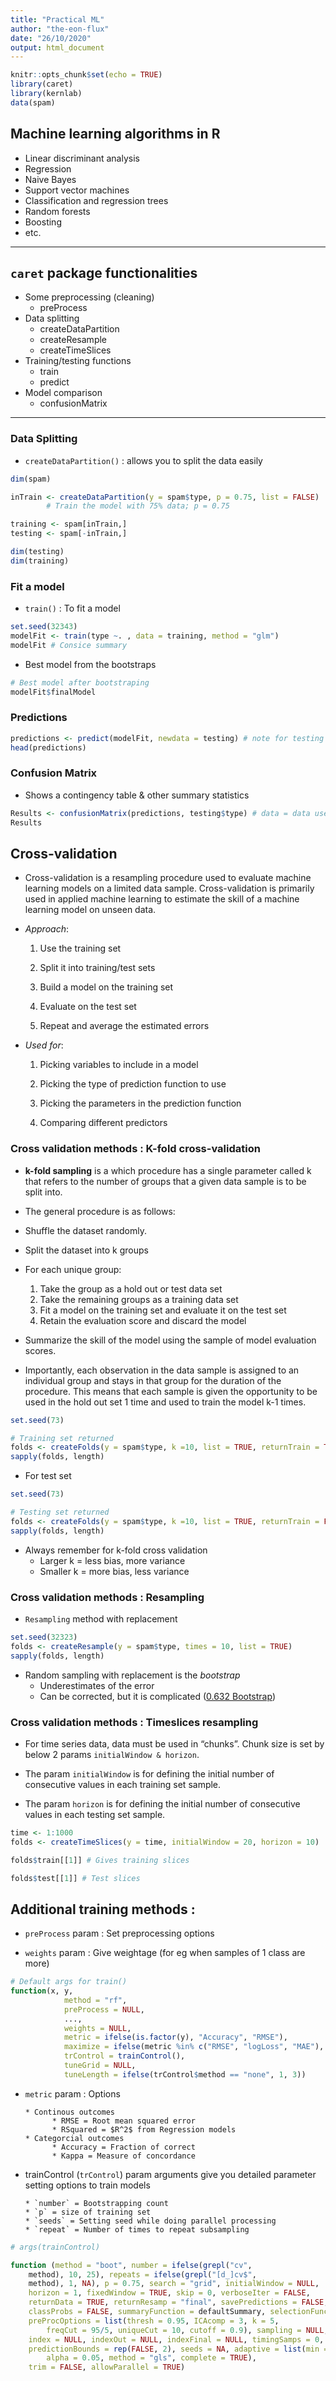 ```yaml
---
title: "Practical ML"
author: "the-eon-flux"
date: "26/10/2020"
output: html_document
---
```


```r
knitr::opts_chunk$set(echo = TRUE)
library(caret)
library(kernlab)
data(spam)
```

## Machine learning algorithms in R

* Linear discriminant analysis
* Regression
* Naive Bayes
* Support vector machines
* Classification and regression trees
* Random forests
* Boosting
* etc. 

***

## `caret` package functionalities

* Some preprocessing (cleaning)
  * preProcess
* Data splitting
  * createDataPartition
  * createResample
  * createTimeSlices
* Training/testing functions
  * train
  * predict
* Model comparison
  * confusionMatrix

***

### Data Splitting

* `createDataPartition()` : allows you to split the data easily

```r
dim(spam)

inTrain <- createDataPartition(y = spam$type, p = 0.75, list = FALSE)
        # Train the model with 75% data; p = 0.75

training <- spam[inTrain,]
testing <- spam[-inTrain,]

dim(testing)
dim(training)
```

### Fit a model

* `train()` : To fit a model

```r
set.seed(32343)
modelFit <- train(type ~. , data = training, method = "glm")
modelFit # Consice summary
```

* Best model from the bootstraps

```r
# Best model after bootstraping
modelFit$finalModel

```


### Predictions

```r

predictions <- predict(modelFit, newdata = testing) # note for testing data we're predicting
head(predictions)

```

### Confusion Matrix

* Shows a contingency table & other summary statistics

```r

Results <- confusionMatrix(predictions, testing$type) # data = data used for prediction
Results
```


## Cross-validation 

* Cross-validation is a resampling procedure used to evaluate machine learning models on a limited data sample. Cross-validation is primarily used in applied machine learning to estimate the skill of a machine learning model on unseen data. 

* _Approach_:

  1. Use the training set
  
  2. Split it into training/test sets 
  
  3. Build a model on the training set
  
  4. Evaluate on the test set
  
  5. Repeat and average the estimated errors

* _Used for_:

  1. Picking variables to include in a model
  
  2. Picking the type of prediction function to use
  
  3. Picking the parameters in the prediction function
  
  4. Comparing different predictors

### Cross validation methods : K-fold cross-validation

* **k-fold sampling** is a which procedure has a single parameter called k that refers to the number of groups that a given data sample is to be split into.

* The general procedure is as follows:

* Shuffle the dataset randomly.
* Split the dataset into k groups
* For each unique group:
    1. Take the group as a hold out or test data set
    2. Take the remaining groups as a training data set
    3. Fit a model on the training set and evaluate it on the test set
    4. Retain the evaluation score and discard the model
    
* Summarize the skill of the model using the sample of model evaluation scores.

* Importantly, each observation in the data sample is assigned to an individual group and stays in that group for the duration of the procedure. This means that each sample is given the opportunity to be used in the hold out set 1 time and used to train the model k-1 times.

```r

set.seed(73)

# Training set returned
folds <- createFolds(y = spam$type, k =10, list = TRUE, returnTrain = TRUE)
sapply(folds, length)

```

* For test set

```r

set.seed(73)

# Testing set returned
folds <- createFolds(y = spam$type, k =10, list = TRUE, returnTrain = FALSE)
sapply(folds, length)

```

* Always remember for k-fold cross validation
  * Larger k = less bias, more variance
  * Smaller k = more bias, less variance


### Cross validation methods : Resampling

* `Resampling` method with replacement

```r
set.seed(32323)
folds <- createResample(y = spam$type, times = 10, list = TRUE)
sapply(folds, length)

```

* Random sampling with replacement is the _bootstrap_
  * Underestimates of the error
  * Can be corrected, but it is complicated ([0.632 Bootstrap](http://www.jstor.org/discover/10.2307/2965703?uid=2&uid=4&sid=21103054448997))
  
### Cross validation methods : Timeslices resampling

* For time series data, data must be used in "chunks". Chunk size is set by below 2 params `initialWindow & horizon`.

* The param `initialWindow` is for defining the initial number of consecutive values in each training set sample.

* The param `horizon` is for defining the initial number of consecutive values in each testing set sample.

```r
time <- 1:1000
folds <- createTimeSlices(y = time, initialWindow = 20, horizon = 10)

folds$train[[1]] # Gives training slices

folds$test[[1]] # Test slices

```


## Additional training methods : 

* `preProcess` param : Set preprocessing options

* `weights` param : Give weightage (for eg when samples of 1 class are more)

```r

# Default args for train()
function(x, y,
            method = "rf",
            preProcess = NULL,
            ...,
            weights = NULL,
            metric = ifelse(is.factor(y), "Accuracy", "RMSE"),
            maximize = ifelse(metric %in% c("RMSE", "logLoss", "MAE"), FALSE, TRUE),
            trControl = trainControl(),
            tuneGrid = NULL,
            tuneLength = ifelse(trControl$method == "none", 1, 3))

```

* `metric` param : Options

      * Continous outcomes
            * RMSE = Root mean squared error
            * RSquared = $R^2$ from Regression models
      * Categorcial outcomes
            * Accuracy = Fraction of correct
            * Kappa = Measure of concordance

* trainControl (`trControl`) param arguments give you detailed parameter setting options to train models

      * `number` = Bootstrapping count
      * `p` = size of training set
      * `seeds` = Setting seed while doing parallel processing
      * `repeat` = Number of times to repeat subsampling

```r

# args(trainControl)

function (method = "boot", number = ifelse(grepl("cv", 
    method), 10, 25), repeats = ifelse(grepl("[d_]cv$", 
    method), 1, NA), p = 0.75, search = "grid", initialWindow = NULL, 
    horizon = 1, fixedWindow = TRUE, skip = 0, verboseIter = FALSE, 
    returnData = TRUE, returnResamp = "final", savePredictions = FALSE, 
    classProbs = FALSE, summaryFunction = defaultSummary, selectionFunction = "best", 
    preProcOptions = list(thresh = 0.95, ICAcomp = 3, k = 5, 
        freqCut = 95/5, uniqueCut = 10, cutoff = 0.9), sampling = NULL, 
    index = NULL, indexOut = NULL, indexFinal = NULL, timingSamps = 0, 
    predictionBounds = rep(FALSE, 2), seeds = NA, adaptive = list(min = 5, 
        alpha = 0.05, method = "gls", complete = TRUE), 
    trim = FALSE, allowParallel = TRUE)

```













